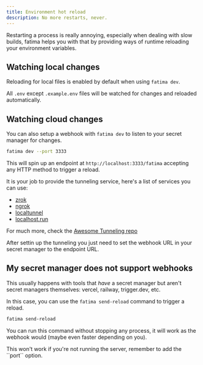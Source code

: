 ```yaml
---
title: Environment hot reload
description: No more restarts, never.
---
```


Restarting a process is really annoying, especially when dealing with slow builds, fatima helps you with that by providing ways of runtime reloading your environment variables.

## Watching local changes

Reloading for local files is enabled by default when using `fatima dev`.

All `.env` except `.example.env` files will be watched for changes and reloaded automatically.

## Watching cloud changes

You can also setup a webhook with `fatima dev` to listen to your secret manager for changes.

```bash
fatima dev --port 3333
```

This will spin up an endpoint at `http://localhost:3333/fatima` accepting any HTTP method to trigger a reload.

It is your job to provide the tunneling service, here's a list of services you can use:

- [zrok](https://zrok.io/)
- [ngrok](https://ngrok.com/)
- [localtunnel](https://localtunnel.github.io/www/)
- [localhost.run](https://localhost.run/)

For much more, check the [Awesome Tunneling repo](https://github.com/anderspitman/awesome-tunneling)

After settin up the tunneling you just need to set the webhook URL in your secret manager to the endpoint URL.

## My secret manager does not support webhooks

This usually happens with tools that _have_ a secret manager but aren't secret managers themselves: vercel, railway, trigger.dev, etc.

In this case, you can use the `fatima send-reload` command to trigger a reload.

```bash
fatima send-reload
```

You can run this command without stopping any process, it will work as the webhook would (maybe even faster depending on you).

<Callout type="warn" title="Remember to spin up the server">
  This won't work if you're not running the server, remember to add the ``port``
  option.
</Callout>
